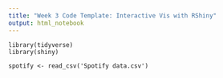 ```yaml
---
title: "Week 3 Code Template: Interactive Vis with RShiny"
output: html_notebook
---
```


```load
library(tidyverse)
library(shiny)
```

```load
spotify <- read_csv('Spotify data.csv')
```

```Step

```

```Step

```

```Step

```

